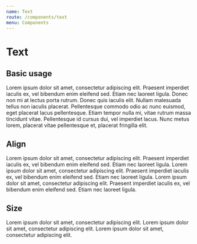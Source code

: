 ```yaml
---
name: Text
route: /components/text
menu: Components
---
```



# Text

<Props of={Text} />

## Basic usage

<Playground>
    <Text>
        Lorem ipsum dolor sit amet, consectetur adipiscing elit. Praesent imperdiet iaculis ex, vel bibendum enim eleifend sed. Etiam nec laoreet ligula. Donec non mi at lectus porta rutrum. Donec quis iaculis elit. Nullam malesuada tellus non iaculis placerat. Pellentesque commodo odio ac nunc euismod, eget placerat lacus pellentesque. Etiam tempor nulla mi, vitae rutrum massa tincidunt vitae. Pellentesque id cursus dui, vel imperdiet lacus. Nunc metus lorem, placerat vitae pellentesque et, placerat fringilla elit.
    </Text>
</Playground>

## Align

<Playground>
  <Text align="left">
        Lorem ipsum dolor sit amet, consectetur adipiscing elit. Praesent imperdiet iaculis ex, vel bibendum enim eleifend sed. Etiam nec laoreet ligula.
    </Text>
    <Text align="center">
        Lorem ipsum dolor sit amet, consectetur adipiscing elit. Praesent imperdiet iaculis ex, vel bibendum enim eleifend sed. Etiam nec laoreet ligula.
    </Text>
  <Text align="right">
        Lorem ipsum dolor sit amet, consectetur adipiscing elit. Praesent imperdiet iaculis ex, vel bibendum enim eleifend sed. Etiam nec laoreet ligula.
    </Text>
</Playground>

## Size

<Playground>
    <Text size="small">
        Lorem ipsum dolor sit amet, consectetur adipiscing elit.
    </Text>
     <Text size="medium">
        Lorem ipsum dolor sit amet, consectetur adipiscing elit.
    </Text>
  <Text size="large">
        Lorem ipsum dolor sit amet, consectetur adipiscing elit.
    </Text>
</Playground>

